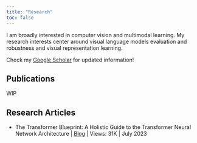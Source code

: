 ```yaml
---
title: "Research"
toc: false
---
```


I am broadly interested in computer vision and multimodal learning. My research interests center around visual language models evaluation and robustness and visual representation learning.

Check my [Google Scholar](https://scholar.google.com/citations?user=X1KlIsQAAAAJ&hl=en) for updated information!


## Publications

WIP

## Research Articles

* The Transformer Blueprint: A Holistic Guide to the Transformer Neural Network Architecture | [Blog](https://deeprevision.github.io/posts/001-transformer/) | Views: 31K | July 2023

